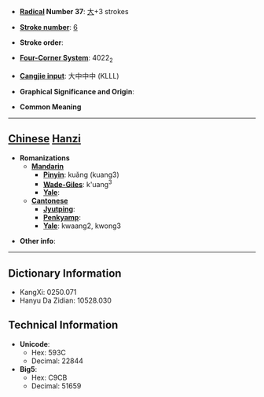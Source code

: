 * '''[[Wiktionary:Chinese radical index| Radical]] Number 37''': [[Wiktionary:Chinese radical index 大|大]]+3 strokes

* '''[[Wiktionary:Chinese total strokes index|Stroke number]]''': [[Wiktionary:Chinese total strokes index 6|6]]

* '''Stroke order''': 

* '''[[Wiktionary:Chinese four corner index|Four-Corner System]]''': 4022<sub>2</sub>

* '''[[Wiktionary:Chinese Cangjie index|Cangjie input]]''': 大中中中 (KLLL)

* '''Graphical Significance and Origin''': 

* '''Common Meaning'''

----

== [[Chinese]] [[Hanzi]] ==

* '''Romanizations'''
** '''[[Mandarin]]'''
*** '''[[Pinyin]]''': kuǎng (kuang3)
*** '''[[Wade-Giles]]''': k'uang<sup>3</sup>
*** '''[[Yale]]''': 
** '''[[Cantonese]]'''
*** '''[[Jyutping]]''':
*** '''[[Penkyamp]]''': 
*** '''[[Yale]]''': kwaang2, kwong3

* '''Other info''': 

----

== Dictionary Information ==

* KangXi: 0250.071
* Hanyu Da Zidian: 10528.030

== Technical Information ==

* '''Unicode''':
** Hex: 593C
** Decimal: 22844
* '''Big5''':
** Hex: C9CB
** Decimal: 51659